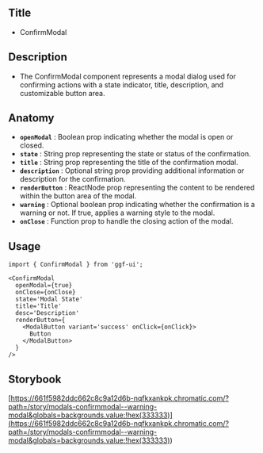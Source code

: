## Title

- ConfirmModal

## Description

- The ConfirmModal component represents a modal dialog used for confirming actions with a state indicator, title, description, and customizable button area.

## Anatomy

- **`openModal`** : Boolean prop indicating whether the modal is open or closed.
- **`state`** : String prop representing the state or status of the confirmation.
- **`title`** : String prop representing the title of the confirmation modal.
- **`description`** : Optional string prop providing additional information or description for the confirmation.
- **`renderButton`** : ReactNode prop representing the content to be rendered within the button area of the modal.
- **`warning`** : Optional boolean prop indicating whether the confirmation is a warning or not. If true, applies a warning style to the modal.
- **`onClose`** : Function prop to handle the closing action of the modal.

## Usage

```tsx
import { ConfirmModal } from 'ggf-ui';
```

```tsx
<ConfirmModal
  openModal={true}
  onClose={onClose}
  state='Modal State'
  title='Title'
  desc='Description'
  renderButton={
    <ModalButton variant='success' onClick={onClick}>
      Button
    </ModalButton>
  }
/>
```

## Storybook

[https://661f5982ddc662c8c9a12d6b-nqfkxankpk.chromatic.com/?path=/story/modals-confirmmodal--warning-modal&globals=backgrounds.value:!hex(333333)](<https://661f5982ddc662c8c9a12d6b-nqfkxankpk.chromatic.com/?path=/story/modals-confirmmodal--warning-modal&globals=backgrounds.value:!hex(333333)>)

